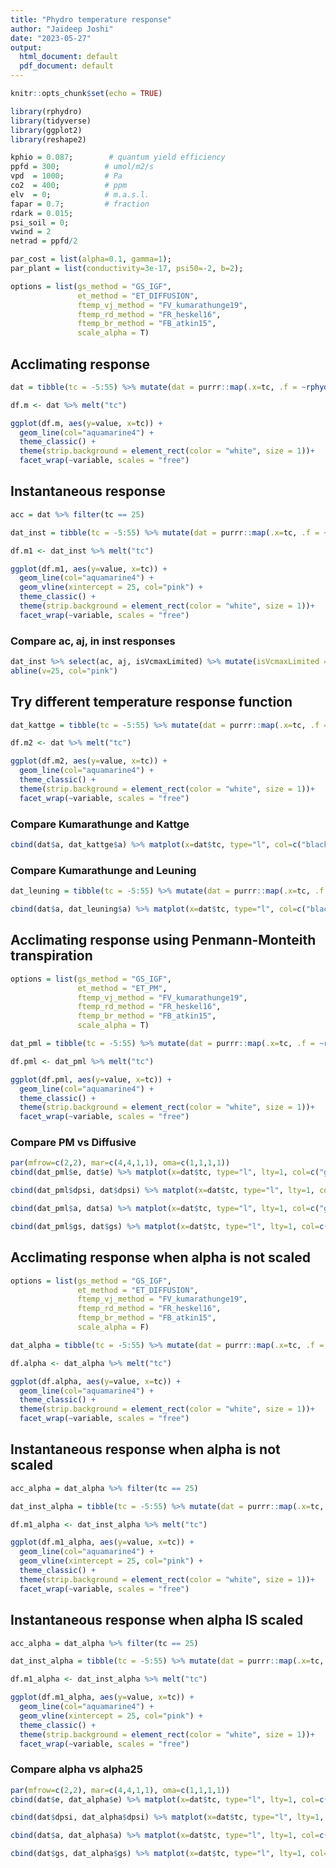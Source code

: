 ```yaml
---
title: "Phydro temperature response"
author: "Jaideep Joshi"
date: "2023-05-27"
output:
  html_document: default
  pdf_document: default
---
```


```r
knitr::opts_chunk$set(echo = TRUE)
```


```r
library(rphydro)
library(tidyverse)
library(ggplot2)
library(reshape2)
```

```r
kphio = 0.087;        # quantum yield efficiency
ppfd = 300;          # umol/m2/s
vpd  = 1000;         # Pa
co2  = 400;          # ppm
elv  = 0;            # m.a.s.l.
fapar = 0.7;         # fraction
rdark = 0.015;
psi_soil = 0;
vwind = 2
netrad = ppfd/2

par_cost = list(alpha=0.1, gamma=1);
par_plant = list(conductivity=3e-17, psi50=-2, b=2);

options = list(gs_method = "GS_IGF", 
               et_method = "ET_DIFFUSION",
               ftemp_vj_method = "FV_kumarathunge19",
               ftemp_rd_method = "FR_heskel16",
               ftemp_br_method = "FB_atkin15",
               scale_alpha = T)

```

## Acclimating response

```r
dat = tibble(tc = -5:55) %>% mutate(dat = purrr::map(.x=tc, .f = ~rphydro_analytical(.x, .x, ppfd, netrad, vpd, co2, elv, fapar, kphio, psi_soil, rdark, vwind, par_plant, par_cost, options))) %>% unnest_wider(dat)
```

```r
df.m <- dat %>% melt("tc")

ggplot(df.m, aes(y=value, x=tc)) + 
  geom_line(col="aquamarine4") + 
  theme_classic() +
  theme(strip.background = element_rect(color = "white", size = 1))+
  facet_wrap(~variable, scales = "free")

```

## Instantaneous response

```r
acc = dat %>% filter(tc == 25)

dat_inst = tibble(tc = -5:55) %>% mutate(dat = purrr::map(.x=tc, .f = ~rphydro_instantaneous_analytical(acc$vcmax25, acc$jmax25, .x, .x, ppfd, netrad, vpd, co2, elv, fapar, kphio, psi_soil, rdark, vwind, par_plant, par_cost, options))) %>% unnest_wider(dat)

df.m1 <- dat_inst %>% melt("tc")

ggplot(df.m1, aes(y=value, x=tc)) + 
  geom_line(col="aquamarine4") + 
  geom_vline(xintercept = 25, col="pink") + 
  theme_classic() +
  theme(strip.background = element_rect(color = "white", size = 1))+
  facet_wrap(~variable, scales = "free")

```


### Compare ac, aj, in inst responses

```r
dat_inst %>% select(ac, aj, isVcmaxLimited) %>% mutate(isVcmaxLimited = isVcmaxLimited*5) %>%  matplot(x=dat_inst$tc, type="l", lty=1, col=c("green4", "yellow3", "black"))
abline(v=25, col="pink")
```

## Try different temperature response function


```r
dat_kattge = tibble(tc = -5:55) %>% mutate(dat = purrr::map(.x=tc, .f = ~rphydro_analytical(.x, .x, ppfd, netrad, vpd, co2, elv, fapar, kphio, psi_soil, rdark, vwind, par_plant, par_cost, list_modify(options, ftemp_vj_method = "FV_kattge07") ))) %>% unnest_wider(dat)
```

```r
df.m2 <- dat %>% melt("tc")

ggplot(df.m2, aes(y=value, x=tc)) + 
  geom_line(col="aquamarine4") + 
  theme_classic() +
  theme(strip.background = element_rect(color = "white", size = 1))+
  facet_wrap(~variable, scales = "free")

```

### Compare Kumarathunge and Kattge


```r
cbind(dat$a, dat_kattge$a) %>% matplot(x=dat$tc, type="l", col=c("black", "cyan3"), lty=1, lwd=c(2,1))
```




### Compare Kumarathunge and Leuning


```r
dat_leuning = tibble(tc = -5:55) %>% mutate(dat = purrr::map(.x=tc, .f = ~rphydro_analytical(.x, .x, ppfd, netrad, vpd, co2, elv, fapar, kphio, psi_soil, rdark, vwind, par_plant, par_cost, list_modify(options, ftemp_vj_method = "FV_leuning02") ))) %>% unnest_wider(dat)
```


```r
cbind(dat$a, dat_leuning$a) %>% matplot(x=dat$tc, type="l", col=c("black", "cyan3"), lty=1, lwd=c(2,1))
```


## Acclimating response using Penmann-Monteith transpiration


```r
options = list(gs_method = "GS_IGF", 
               et_method = "ET_PM",
               ftemp_vj_method = "FV_kumarathunge19",
               ftemp_rd_method = "FR_heskel16",
               ftemp_br_method = "FB_atkin15",
               scale_alpha = T)

dat_pml = tibble(tc = -5:55) %>% mutate(dat = purrr::map(.x=tc, .f = ~rphydro_analytical(.x, .x, ppfd, netrad, vpd, co2, elv, fapar, kphio, psi_soil, rdark, vwind, par_plant, par_cost, list_modify(options, ftemp_vj_method = "FV_kattge07") ))) %>% unnest_wider(dat)
```

```r
df.pml <- dat_pml %>% melt("tc")

ggplot(df.pml, aes(y=value, x=tc)) + 
  geom_line(col="aquamarine4") + 
  theme_classic() +
  theme(strip.background = element_rect(color = "white", size = 1))+
  facet_wrap(~variable, scales = "free")

```

### Compare PM vs Diffusive 

```r
par(mfrow=c(2,2), mar=c(4,4,1,1), oma=c(1,1,1,1))
cbind(dat_pml$e, dat$e) %>% matplot(x=dat$tc, type="l", lty=1, col=c("green4", "cyan3"), ylab="e", xlab="T")

cbind(dat_pml$dpsi, dat$dpsi) %>% matplot(x=dat$tc, type="l", lty=1, col=c("green4", "cyan3"), ylab="dpsi", xlab="T")

cbind(dat_pml$a, dat$a) %>% matplot(x=dat$tc, type="l", lty=1, col=c("green4", "cyan3"), ylab="a", xlab="T")

cbind(dat_pml$gs, dat$gs) %>% matplot(x=dat$tc, type="l", lty=1, col=c("green4", "cyan3"), ylab="gs", xlab="T")

```



## Acclimating response when alpha is not scaled


```r
options = list(gs_method = "GS_IGF", 
               et_method = "ET_DIFFUSION",
               ftemp_vj_method = "FV_kumarathunge19",
               ftemp_rd_method = "FR_heskel16",
               ftemp_br_method = "FB_atkin15",
               scale_alpha = F)

dat_alpha = tibble(tc = -5:55) %>% mutate(dat = purrr::map(.x=tc, .f = ~rphydro_analytical(.x, .x, ppfd, netrad, vpd, co2, elv, fapar, kphio, psi_soil, rdark, vwind, par_plant, par_cost, options ))) %>% unnest_wider(dat)

df.alpha <- dat_alpha %>% melt("tc")

ggplot(df.alpha, aes(y=value, x=tc)) + 
  geom_line(col="aquamarine4") + 
  theme_classic() +
  theme(strip.background = element_rect(color = "white", size = 1))+
  facet_wrap(~variable, scales = "free")
```

## Instantaneous response when alpha is not scaled

```r
acc_alpha = dat_alpha %>% filter(tc == 25)

dat_inst_alpha = tibble(tc = -5:55) %>% mutate(dat = purrr::map(.x=tc, .f = ~rphydro_instantaneous_analytical(acc_alpha$vcmax25, acc_alpha$jmax25, .x, .x, ppfd, netrad, vpd, co2, elv, fapar, kphio, psi_soil, rdark, vwind, par_plant, par_cost, options))) %>% unnest_wider(dat)

df.m1_alpha <- dat_inst_alpha %>% melt("tc")

ggplot(df.m1_alpha, aes(y=value, x=tc)) + 
  geom_line(col="aquamarine4") + 
  geom_vline(xintercept = 25, col="pink") + 
  theme_classic() +
  theme(strip.background = element_rect(color = "white", size = 1))+
  facet_wrap(~variable, scales = "free")

```

## Instantaneous response when alpha IS scaled

```r
acc_alpha = dat_alpha %>% filter(tc == 25)

dat_inst_alpha = tibble(tc = -5:55) %>% mutate(dat = purrr::map(.x=tc, .f = ~rphydro_instantaneous_analytical(acc_alpha$vcmax25, acc_alpha$jmax25, .x, .x, ppfd, netrad, vpd, co2, elv, fapar, kphio, psi_soil, rdark, vwind, par_plant, par_cost, options %>% list_modify(scale_alpha=T)))) %>% unnest_wider(dat)

df.m1_alpha <- dat_inst_alpha %>% melt("tc")

ggplot(df.m1_alpha, aes(y=value, x=tc)) + 
  geom_line(col="aquamarine4") + 
  geom_vline(xintercept = 25, col="pink") + 
  theme_classic() +
  theme(strip.background = element_rect(color = "white", size = 1))+
  facet_wrap(~variable, scales = "free")

```

### Compare alpha vs alpha25 

```r
par(mfrow=c(2,2), mar=c(4,4,1,1), oma=c(1,1,1,1))
cbind(dat$e, dat_alpha$e) %>% matplot(x=dat$tc, type="l", lty=1, col=c("green4", "cyan3"), ylab="e", xlab="T")

cbind(dat$dpsi, dat_alpha$dpsi) %>% matplot(x=dat$tc, type="l", lty=1, col=c("green4", "cyan3"), ylab="dpsi", xlab="T")

cbind(dat$a, dat_alpha$a) %>% matplot(x=dat$tc, type="l", lty=1, col=c("green4", "cyan3"), ylab="a", xlab="T")

cbind(dat$gs, dat_alpha$gs) %>% matplot(x=dat$tc, type="l", lty=1, col=c("green4", "cyan3"), ylab="gs", xlab="T")

```
